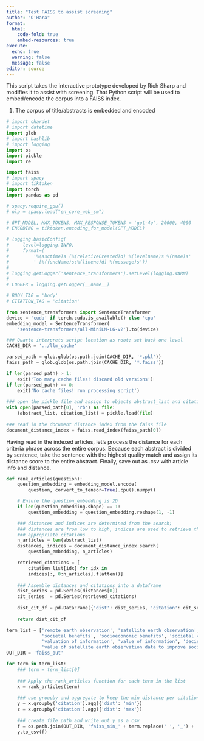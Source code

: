 ```yaml
---
title: "Test FAISS to assist screening"
author: "O'Hara"
format: 
  html:
    code-fold: true
    embed-resources: true
execute:
  echo: true
  warning: false
  message: false
editor: source
---
```


This script takes the interactive prototype developed by Rich Sharp and modifies it to assist with screening.  That Python script will be used to embed/encode the corpus into a FAISS index.

1. The corpus of title/abstracts is embedded and encoded
```python
# import chardet
# import datetime
import glob
# import hashlib
# import logging
import os
import pickle
import re

import faiss
# import spacy
# import tiktoken
import torch
import pandas as pd
```

```python
# spacy.require_gpu()
# nlp = spacy.load("en_core_web_sm")

# GPT_MODEL, MAX_TOKENS, MAX_RESPONSE_TOKENS = 'gpt-4o', 20000, 4000
# ENCODING = tiktoken.encoding_for_model(GPT_MODEL)

```


```python

# logging.basicConfig(
#     level=logging.INFO,
#     format=(
#         '%(asctime)s (%(relativeCreated)d) %(levelname)s %(name)s'
#         ' [%(funcName)s:%(lineno)d] %(message)s'))
#         
# logging.getLogger('sentence_transformers').setLevel(logging.WARN)
# 
# LOGGER = logging.getLogger(__name__)

# BODY_TAG = 'body'
# CITATION_TAG = 'citation'

from sentence_transformers import SentenceTransformer
device = 'cuda' if torch.cuda.is_available() else 'cpu'
embedding_model = SentenceTransformer(
    'sentence-transformers/all-MiniLM-L6-v2').to(device)

### Quarto interprets script location as root; set back one level
CACHE_DIR = '../llm_cache'

parsed_path = glob.glob(os.path.join(CACHE_DIR, '*.pkl'))
faiss_path = glob.glob(os.path.join(CACHE_DIR, '*.faiss'))

if len(parsed_path) > 1:
    exit('Too many cache files! discard old versions')
if len(parsed_path) == 0:
    exit('No cache files! run processing script')
    
### open the pickle file and assign to objects abstract_list and citation_list
with open(parsed_path[0], 'rb') as file:
    (abstract_list, citation_list) = pickle.load(file)
    
### read in the document distance index from the faiss file
document_distance_index = faiss.read_index(faiss_path[0])

```

Having read in the indexed articles, let's process the distance for each criteria phrase across the entire corpus.  Because each abstract is divided by sentence, take the sentence with the highest quality match and assign its distance score to the entire abstract.  Finally, save out as .csv with article info and distance.


```python
def rank_articles(question):
    question_embedding = embedding_model.encode(
        question, convert_to_tensor=True).cpu().numpy()

    # Ensure the question_embedding is 2D
    if len(question_embedding.shape) == 1:
        question_embedding = question_embedding.reshape(1, -1)

    ### distances and indices are determined from the search;
    ### distances are from low to high, indices are used to retrieve the 
    ### appropriate citations
    n_articles = len(abstract_list)
    distances, indices = document_distance_index.search(
        question_embedding, n_articles)

    retrieved_citations = [
        citation_list[idx] for idx in
        indices[:, 0:n_articles].flatten()]
        
    ### Assemble distances and citations into a dataframe
    dist_series = pd.Series(distances[0])
    cit_series  = pd.Series(retrieved_citations)
    
    dist_cit_df = pd.DataFrame({'dist': dist_series, 'citation': cit_series})
    
    return dist_cit_df
```

```python
term_list = ['remote earth observation', 'satellite earth observation', 'satellite data', 
             'societal benefits', 'socioeconomic benefits', 'societal value',
             'valuation of information', 'value of information', 'decision analysis', 'bayesian decision analysis',
             'value of satellite earth observation data to improve societal benefits']
OUT_DIR = 'faiss_out'

for term in term_list:
    ### term = term_list[0]
    
    ### Apply the rank_articles function for each term in the list
    x = rank_articles(term)
    
    ### use groupby and aggregate to keep the min distance per citation
    y = x.groupby('citation').agg({'dist': 'min'})
    z = x.groupby('citation').agg({'dist': 'max'})
    
    ### create file path and write out y as a csv
    f = os.path.join(OUT_DIR, 'faiss_min_' + term.replace(' ', '_') + '.csv')
    y.to_csv(f)

```
